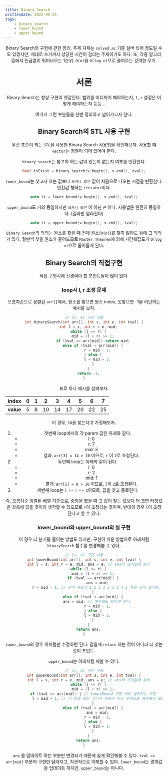 ```yaml
---
title: Binary Search
writtendate: 2023-05-25
tags:
    - binary search
    - lower bound
    - upper bound
---
```


<Header />

Binary Search의 구현에 관한 정리. 주제 자체는 `solved.ac` 기준 실버 티어 정도일 수도 있겠지만, 제대로 쓰기까지 상당한 시간이 걸리는 주제이기도 하다. 또, 각종 알고리즘에서 뜬금없이 튀어나오는 1순위. `O(n)`을 `O(log n)`으로 줄여주는 강력한 무기.

# 서론

Binary Search는 항상 구현이 헷갈린다. 범위를 어디까지 해야하는지, `l`, `r` 설정은 어떻게 해야하는지 등등...

여기서 그런 부분들을 한번 정리하고 넘어가고자 한다.


## Binary Search의 STL 사용 구현

우선 표준이 되는 `STL`을 사용한 Binary Search 사용법을 확인해보자. 사용할 때 `vector`는 정렬이 되어 있어야 한다. 

`binary_search`는 찾고자 하는 값이 있는지 없는지 여부를 반환한다.

```cpp
bool isExist = binary_search(v.begin(), v.end(), tval);
```

`lower_bound`는 찾고자 하는 값보다 `크거나 같은` 값이 처음으로 나오는 시점을 반환한다. 반환값 형태는 `iterator`이다.

```cpp
auto it = lower_bound(v.begin(), v.end(), tval);
```

`upper_bound`도 거의 동일하지만 `크거나 같은` 이 아닌 `큰` 이다. 사용법은 완전히 동일하다. (결과만 달라진다)

```cpp
auto it = upper_bound(v.begin(), v.end(), tval);
```

`Binary Search`의 의의는 원소를 찾을 때 전체 원소(`O(n)`)를 찾지 않아도 됨에 그 의의가 있다. 절반씩 찾을 원소가 줄어드므로 `Master Theorem`에 의해 시간복잡도가 `O(log n)`으로 줄어들게 된다.

## Binary Search의 직접구현

직접 구현시에 신경써야 할 포인트들이 많이 있다.

### loop시 l, r 조정 문제

오름차순으로 정렬된 `arr[]`에서, 원소를 찾으면 원소 index, 못찾으면 -1을 리턴하는 예시를 보자.

```cpp
// [s, e] 구간 사용
int binarySearch(int arr[], int s, int e, int tval) {
    int l = s, int r = e, mid;
    while (l <= r) {
        mid = (l + r) >> 1;
        if (tval == arr[mid]) return mid;
        else if (tval < arr[mid]) {
            r = mid - 1;
        } else {
            l = mid + 1;
        }
    }
    return -1;
}
```

표로 하나 예시를 살펴보자.

| index | 0 | 1  |  2 |  3  |4  |5  |6  |7  |
|:-|:-:|:-:|:-:  |:-: |:-: |:-:|:-:|:-:|
| **value**  |5 | 8  |  10|  14 |17 | 20| 22| 25|

이 경우, `10`을 찾는다고 가정해보자.

1. 첫번째 loop에서의 각 param 값은 아래와 같다.
    - l: 0
    - r: 7
    - mid: 3
    - 결과: `arr[3] = 14 > 10` 이므로, `r` 이 `2`로 조정된다.
2. 두번째 loop는 아래와 같이 된다.
    - l: 0
    - r: 2
    - mid: 1
    - 결과: `arr[1] = 8 > 10` 이므로, `l`이 `2`로 조정된다.
3. 세번째 loop는 `l` == `r` == `2`이므로, 값을 찾고 종료된다.

즉, 오름차순 정렬된 배열 기준으로, 중앙을 봤을 때 그 값이 찾는 값보다 더 크면 타겟값은 좌측에 있을 것이라 생각할 수 있으므로 `r`이 조정되는 것이며, 반대의 경우 `l`이 조정된다고 할 수 있다.

### lower_bound와 upper_bound의 실 구현

이 경우 더 분기를 줄이는 방법도 있지만, 구현이 쉬운 방법으로 아래처럼 `binarySearch` 함수를 변경해볼 수 있다.

```cpp
// [s, e) 구간 사용
int lowerBound(int arr[], int s, int e, int tval) {
    int l = s, int r = e, mid, ans = e; // ans의 초기값에 유의
    while (l <= r) {
        mid = (l + r) >> 1;
        if (tval == arr[mid]) {
            ans = mid;
            r = mid - 1; // 만약 원소가 1 2 3 3 3 3 3 4 5 처럼 되어 있다면, 처음 찾은 3보다 더 왼쪽에 3이 또 있을 수 있다. 그래서 구간을 왼쪽으로 해서 계속 탐색한다.
        }
        else if (tval < arr[mid]) {
            ans = mid; // 여기에도 있어야 한다.
            r = mid - 1;
        } else {
            l = mid + 1;
        }
    }
    return ans;
}
```

`lower_bound`의 경우 위처럼만 수정하면 된다. 같을때 `return` 하는 것이 아니라 더 찾는 것이 포인트.

`upper_bound`는 아래처럼 해볼 수 있다.

```cpp
// [s, e) 구간 사용
int upperBound(int arr[], int s, int e, int tval) {
    int l = s, int r = e, mid, ans = e; // ans의 초기값에 유의
    while (l <= r) {
        mid = (l + r) >> 1;
        if (tval == arr[mid]) { // lowerBound 구현 대비 달라지는 부분
            l = mid + 1; // 더 큰걸 찾는 거니까 좌측이 아닌 우측으로 계속해서 보면 된다. (lowerBound는 경계값에서 좌측, upper는 우측)
        }
        else if (tval < arr[mid]) {
            ans = mid;
            r = mid - 1;
        } else {
            l = mid + 1;
        }
    }
    return ans;
}
```

`ans` 를 업데이트 하는 부분만 변경되기 때문에 쉽게 확인해볼 수 있다. `tval == arr[mid]` 부분의 구현만 달라지고, 직관적으로 이해할 수 있다. `lower_bound`는 경계값을 업데이트 하지만, `upper_bound`는 아니다.

<TagList />
<Comment />

